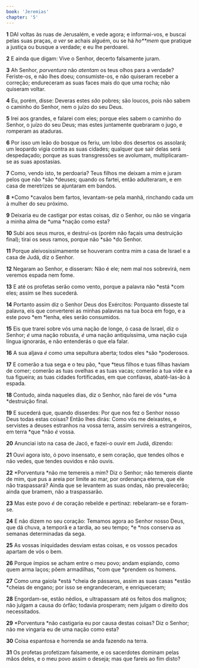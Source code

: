 ```yaml
---
book: 'Jeremias'
chapter: '5'
---
```


**1** DAI voltas às ruas de Jerusalém, e vede agora; e informai-vos, e buscai pelas suas praças, _a ver_ se achais alguém, ou se há _ho\*\*mem_ que pratique a justiça ou busque a verdade; e eu lhe perdoarei.

**2** E ainda que digam: Vive o Senhor, decerto falsamente juram.

**3** Ah Senhor, _porventura_ não _atentam_ os teus olhos para a verdade? Feriste-os, e não lhes doeu; consumiste-os, e não quiseram receber a correção; endureceram as suas faces mais do que uma rocha; não quiseram voltar.

**4** Eu, porém, disse: Deveras estes _são_ pobres; são loucos, pois não sabem o caminho do Senhor, nem o juízo do seu Deus.

**5** Irei aos grandes, e falarei com eles; porque eles sabem o caminho do Senhor, o juízo do seu Deus; mas estes juntamente quebraram o jugo, e romperam as ataduras.

**6** Por isso um leão do bosque os feriu, um lobo dos desertos os assolará; um leopardo vigia contra as suas cidades; qualquer que sair delas será despedaçado; porque as suas transgressões se avolumam, multiplicaram-se as suas apostasias.

**7** Como, vendo isto, te perdoaria? Teus filhos me deixam a mim e juram pelos que não *são *deuses; quando os fartei, então adulteraram, e em casa de meretrizes se ajuntaram em bandos.

**8** *Como *cavalos bem fartos, levantam-se pela manhã, rinchando cada um à mulher do seu próximo.

**9** Deixaria eu de castigar por estas coisas, diz o Senhor, ou não se vingaria a minha alma de *uma *nação como esta?

**10** Subi aos seus muros, e destruí-os (porém não façais uma destruição final); tirai os seus ramos, porque não *são *do Senhor.

**11** Porque aleivosissimamente se houveram contra mim a casa de Israel e a casa de Judá, diz o Senhor.

**12** Negaram ao Senhor, e disseram: Não é ele; nem mal nos sobrevirá, nem veremos espada nem fome.

**13** E até os profetas serão como vento, porque a palavra não *está *com eles; assim se lhes sucederá.

**14** Portanto assim diz o Senhor Deus dos Exércitos: Porquanto disseste tal palavra, eis que converterei as minhas palavras na tua boca em fogo, e a este povo *em *lenha, eles serão consumidos.

**15** Eis que trarei sobre vós uma nação de longe, ó casa de Israel, diz o Senhor; _é_ uma nação robusta, _é_ uma nação antiquíssima, uma nação cuja língua ignorarás, e não entenderás o que ela falar.

**16** A sua aljava _é_ como uma sepultura aberta; todos eles *são *poderosos.

**17** E comerão a tua sega e o teu pão, *que *teus filhos e tuas filhas haviam de comer; comerão as tuas ovelhas e as tuas vacas; comerão a tua vide e a tua figueira; as tuas cidades fortificadas, em que confiavas, abatê-las-ão à espada.

**18** Contudo, ainda naqueles dias, diz o Senhor, não farei de vós *uma *destruição final.

**19** E sucederá que, quando disserdes: Por que nos fez o Senhor nosso Deus todas estas coisas? Então lhes dirás: Como vós me deixastes, e servistes a deuses estranhos na vossa terra, assim servireis a estrangeiros, em terra *que *não _é_ vossa.

**20** Anunciai isto na casa de Jacó, e fazei-o ouvir em Judá, dizendo:

**21** Ouvi agora isto, ó povo insensato, e sem coração, que tendes olhos e não vedes, que tendes ouvidos e não ouvis.

**22** *Porventura *não me temereis a mim? Diz o Senhor; não temereis diante de mim, que pus a areia por limite ao mar, por ordenança eterna, que ele não traspassará? Ainda que se levantem as suas ondas, não prevalecerão; ainda que bramem, não a traspassarão.

**23** Mas este povo _é_ de coração rebelde e pertinaz: rebelaram-se e foram-se.

**24** E não dizem no seu coração: Temamos agora ao Senhor nosso Deus, que dá chuva, a temporã e a tardia, ao seu tempo; *e *nos conserva as semanas determinadas da sega.

**25** As vossas iniquidades desviam estas coisas, e os vossos pecados apartam de vós o bem.

**26** Porque ímpios se acham entre o meu povo; andam espiando, como quem arma laços; põem armadilhas, *com que *prendem os homens.

**27** Como uma gaiola *está *cheia de pássaros, assim as suas casas *estão *cheias de engano; por isso se engrandeceram, e enriqueceram;

**28** Engordam-se, estão nédios, e ultrapassam até os feitos dos malignos; não julgam a causa do órfão; todavia prosperam; nem julgam o direito dos necessitados.

**29** *Porventura *não castigaria eu por causa destas coisas? Diz o Senhor; não me vingaria eu de uma nação como esta?

**30** Coisa espantosa e horrenda se anda fazendo na terra.

**31** Os profetas profetizam falsamente, e os sacerdotes dominam pelas mãos deles, e o meu povo assim o deseja; mas que fareis ao fim disto?
